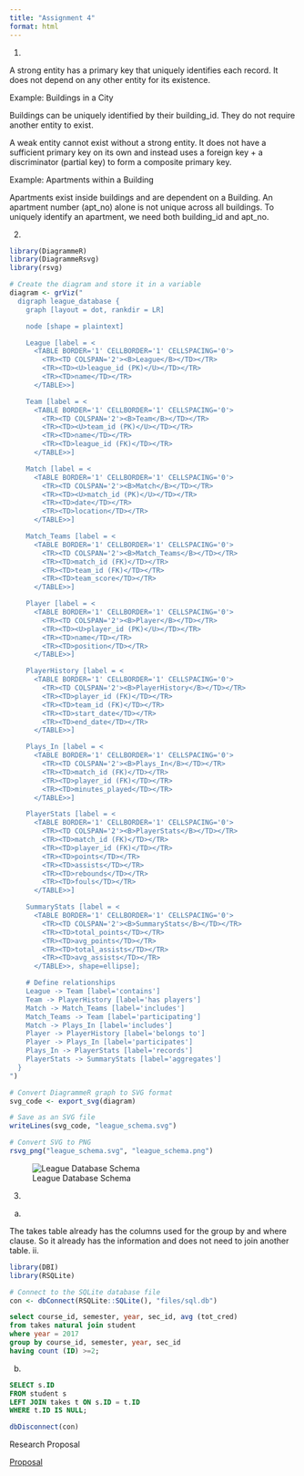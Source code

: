 ```yaml
---
title: "Assignment 4"
format: html
---
```


1.

A strong entity has a primary key that uniquely identifies each record. It does not depend on any other entity for its existence.

Example: Buildings in a City

Buildings can be uniquely identified by their building_id.
They do not require another entity to exist.

A weak entity cannot exist without a strong entity. It does not have a sufficient primary key on its own and instead uses a foreign key + a discriminator (partial key) to form a composite primary key.

Example: Apartments within a Building

Apartments exist inside buildings and are dependent on a Building.
An apartment number (apt_no) alone is not unique across all buildings.
To uniquely identify an apartment, we need both building_id and apt_no.

2.

```r
library(DiagrammeR)
library(DiagrammeRsvg)
library(rsvg)

# Create the diagram and store it in a variable
diagram <- grViz("
  digraph league_database {
    graph [layout = dot, rankdir = LR]

    node [shape = plaintext]

    League [label = <
      <TABLE BORDER='1' CELLBORDER='1' CELLSPACING='0'>
        <TR><TD COLSPAN='2'><B>League</B></TD></TR>
        <TR><TD><U>league_id (PK)</U></TD></TR>
        <TR><TD>name</TD></TR>
      </TABLE>>]

    Team [label = <
      <TABLE BORDER='1' CELLBORDER='1' CELLSPACING='0'>
        <TR><TD COLSPAN='2'><B>Team</B></TD></TR>
        <TR><TD><U>team_id (PK)</U></TD></TR>
        <TR><TD>name</TD></TR>
        <TR><TD>league_id (FK)</TD></TR>
      </TABLE>>]

    Match [label = <
      <TABLE BORDER='1' CELLBORDER='1' CELLSPACING='0'>
        <TR><TD COLSPAN='2'><B>Match</B></TD></TR>
        <TR><TD><U>match_id (PK)</U></TD></TR>
        <TR><TD>date</TD></TR>
        <TR><TD>location</TD></TR>
      </TABLE>>]

    Match_Teams [label = <
      <TABLE BORDER='1' CELLBORDER='1' CELLSPACING='0'>
        <TR><TD COLSPAN='2'><B>Match_Teams</B></TD></TR>
        <TR><TD>match_id (FK)</TD></TR>
        <TR><TD>team_id (FK)</TD></TR>
        <TR><TD>team_score</TD></TR>
      </TABLE>>]

    Player [label = <
      <TABLE BORDER='1' CELLBORDER='1' CELLSPACING='0'>
        <TR><TD COLSPAN='2'><B>Player</B></TD></TR>
        <TR><TD><U>player_id (PK)</U></TD></TR>
        <TR><TD>name</TD></TR>
        <TR><TD>position</TD></TR>
      </TABLE>>]

    PlayerHistory [label = <
      <TABLE BORDER='1' CELLBORDER='1' CELLSPACING='0'>
        <TR><TD COLSPAN='2'><B>PlayerHistory</B></TD></TR>
        <TR><TD>player_id (FK)</TD></TR>
        <TR><TD>team_id (FK)</TD></TR>
        <TR><TD>start_date</TD></TR>
        <TR><TD>end_date</TD></TR>
      </TABLE>>]

    Plays_In [label = <
      <TABLE BORDER='1' CELLBORDER='1' CELLSPACING='0'>
        <TR><TD COLSPAN='2'><B>Plays_In</B></TD></TR>
        <TR><TD>match_id (FK)</TD></TR>
        <TR><TD>player_id (FK)</TD></TR>
        <TR><TD>minutes_played</TD></TR>
      </TABLE>>]

    PlayerStats [label = <
      <TABLE BORDER='1' CELLBORDER='1' CELLSPACING='0'>
        <TR><TD COLSPAN='2'><B>PlayerStats</B></TD></TR>
        <TR><TD>match_id (FK)</TD></TR>
        <TR><TD>player_id (FK)</TD></TR>
        <TR><TD>points</TD></TR>
        <TR><TD>assists</TD></TR>
        <TR><TD>rebounds</TD></TR>
        <TR><TD>fouls</TD></TR>
      </TABLE>>]

    SummaryStats [label = <
      <TABLE BORDER='1' CELLBORDER='1' CELLSPACING='0'>
        <TR><TD COLSPAN='2'><B>SummaryStats</B></TD></TR>
        <TR><TD>total_points</TD></TR>
        <TR><TD>avg_points</TD></TR>
        <TR><TD>total_assists</TD></TR>
        <TR><TD>avg_assists</TD></TR>
      </TABLE>>, shape=ellipse];

    # Define relationships
    League -> Team [label='contains']
    Team -> PlayerHistory [label='has players']
    Match -> Match_Teams [label='includes']
    Match_Teams -> Team [label='participating']
    Match -> Plays_In [label='includes']
    Player -> PlayerHistory [label='belongs to']
    Player -> Plays_In [label='participates']
    Plays_In -> PlayerStats [label='records']
    PlayerStats -> SummaryStats [label='aggregates']
  }
")

# Convert DiagrammeR graph to SVG format
svg_code <- export_svg(diagram)

# Save as an SVG file
writeLines(svg_code, "league_schema.svg")

# Convert SVG to PNG
rsvg_png("league_schema.svg", "league_schema.png")

```
![League Database Schema](league_schema.png)

3.
a.

The takes table already has the columns used for the group by and where clause. So it already has the information and does not need to join another table. 
ii.
```r
library(DBI)
library(RSQLite)

# Connect to the SQLite database file
con <- dbConnect(RSQLite::SQLite(), "files/sql.db")
```
```sql
select course_id, semester, year, sec_id, avg (tot_cred) 
from takes natural join student 
where year = 2017 
group by course_id, semester, year, sec_id 
having count (ID) >=2;
```
b.

```sql
SELECT s.ID
FROM student s
LEFT JOIN takes t ON s.ID = t.ID
WHERE t.ID IS NULL;

```

```r
dbDisconnect(con)
```

Research Proposal

[Proposal](./files/yadav_proposal.pdf)


